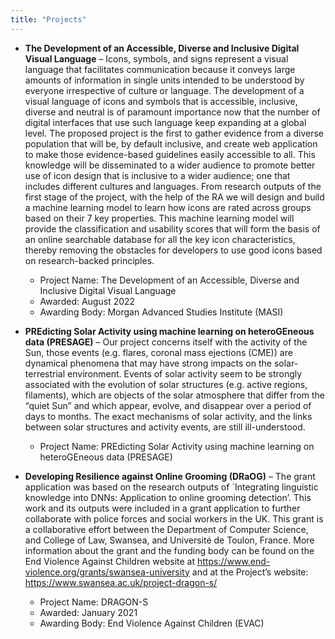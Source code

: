 ```yaml
---
title: "Projects"
---
```


-   **The Development of an Accessible, Diverse and Inclusive Digital Visual Language** – Icons, symbols, and signs represent a visual language that facilitates communication because it conveys large amounts of information in single units intended to be understood by everyone irrespective of culture or language. The development of a visual language of icons and symbols that is accessible, inclusive, diverse and neutral is of paramount importance now that the number of digital interfaces that use such language keep expanding at a global level. The proposed project is the first to gather evidence from a diverse population that will be, by default inclusive, and create web application to make those evidence-based guidelines easily accessible to all. This knowledge will be disseminated to a wider audience to promote better use of icon design that is inclusive to a wider audience; one that includes different cultures and languages. From research outputs of the first stage of the project, with the help of the RA we will design and build a machine learning model to learn how icons are rated across groups based on their 7 key properties. This machine learning model will provide the classification and usability scores that will form the basis of an online searchable database for all the key icon characteristics, thereby removing the obstacles for developers to use good icons based on research-backed principles.

    -   Project Name: The Development of an Accessible, Diverse and Inclusive Digital Visual Language
    -   Awarded: August 2022
    -   Awarding Body: Morgan Advanced Studies Institute (MASI)

-   **PREdicting Solar Activity using machine learning on heteroGEneous data (PRESAGE)** – Our project concerns itself with the activity of the Sun, those events (e.g. flares, coronal mass ejections (CME)) are dynamical phenomena that may have strong impacts on the solar-terrestrial environment. Events of solar activity seem to be strongly associated with the evolution of solar structures (e.g. active regions, filaments), which are objects of the solar atmosphere that differ from the “quiet Sun” and which appear, evolve, and disappear over a period of days to months. The exact mechanisms of solar activity, and the links between solar structures and activity events, are still ill-understood.

    -   Project Name: PREdicting Solar Activity using machine learning on heteroGEneous data (PRESAGE)

-   **Developing Resilience against Online Grooming (DRaOG)** – The grant application was based on the research outputs of \`Integrating linguistic knowledge into DNNs: Application to online grooming detection'. This work and its outputs were included in a grant application to further collaborate with police forces and social workers in the UK. This grant is a collaborative effort between the Department of Computer Science, and College of Law, Swansea, and Université de Toulon, France. More information about the grant and the funding body can be found on the End Violence Against Children website at <https://www.end-violence.org/grants/swansea-university> and at the Project's website: <https://www.swansea.ac.uk/project-dragon-s/>

    -   Project Name: DRAGON-S
    -   Awarded: January 2021
    -   Awarding Body: End Violence Against Children (EVAC)
